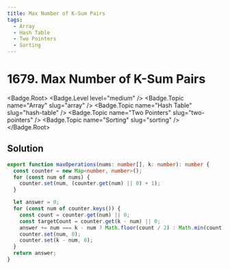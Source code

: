 ```yaml
---
title: Max Number of K-Sum Pairs
tags:
  - Array
  - Hash Table
  - Two Pointers
  - Sorting
---
```


# 1679. Max Number of K-Sum Pairs

<Badge.Root>
  <Badge.Level level="medium" />
  <Badge.Topic name="Array" slug="array" />
  <Badge.Topic name="Hash Table" slug="hash-table" />
  <Badge.Topic name="Two Pointers" slug="two-pointers" />
  <Badge.Topic name="Sorting" slug="sorting" />
</Badge.Root>

## Solution

```typescript filename="solution.ts" copy
export function maxOperations(nums: number[], k: number): number {
  const counter = new Map<number, number>();
  for (const num of nums) {
    counter.set(num, (counter.get(num) || 0) + 1);
  }

  let answer = 0;
  for (const num of counter.keys()) {
    const count = counter.get(num) || 0;
    const targetCount = counter.get(k - num) || 0;
    answer += num === k - num ? Math.floor(count / 2) : Math.min(count, targetCount);
    counter.set(num, 0);
    counter.set(k - num, 0);
  }
  return answer;
}
```

<ProblemLink
  codingSite="leetcode"
  href="https://leetcode.com/problems/max-number-of-k-sum-pairs"
  title="Max Number of K-Sum Pairs"
/>

